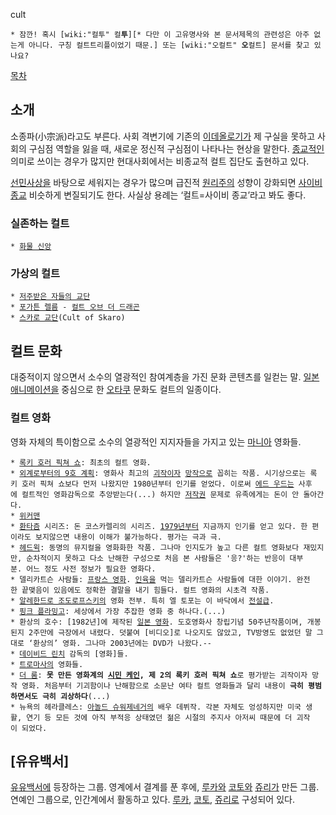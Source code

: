 cult
 * 잠깐! 혹시 [wiki:"컬투" 컬'''투'''][* 다만 이 고유명사와 본 문서제목의 관련성은 아주 없는게 아니다. 구칭 컬트트리플이었기 때문.] 또는 [wiki:"오컬트" '''오'''컬트] 문서를 찾고 있나요?

[[목차]]
== 소개 ==
소종파(小宗派)라고도 부른다. 사회 격변기에 기존의 [[이데올로기]]가 제 구실을 못하고 사회의 구심점 역할을 잃을 때, 새로운 정신적 구심점이 나타나는 현상을 말한다. [[종교]]적인 의미로 쓰이는 경우가 많지만 현대사회에서는 비종교적 컬트 집단도 출현하고 있다.

[[선민사상]]을 바탕으로 세워지는 경우가 많으며 급진적 [[원리주의]] 성향이 강화되면 [[사이비 종교]] 비슷하게 변질되기도 한다. 사실상 용례는 ‘컬트=사이비 종교’라고 봐도 좋다.

=== 실존하는 컬트 ===
 * [[화물 신앙]]

=== 가상의 컬트 ===
 * [[저주받은 자들의 교단]]
 * [[포가튼 렐름]] - [[컬트 오브 더 드래곤]]          
 * [[스카로 교단]](Cult of Skaro)
== 컬트 문화 ==
대중적이지 않으면서 소수의 열광적인 참여계층을 가진 문화 콘텐츠를 일컫는 말. [[일본 애니메이션]]을 중심으로 한 [[오타쿠]] 문화도 컬트의 일종이다.

=== 컬트 영화 ===
영화 자체의 특이함으로 소수의 열광적인 지지자들을 가지고 있는 [[마니아]] 영화들.
 * [[록키 호러 픽쳐 쇼]]: 최초의 컬트 영화.
 * [[외계로부터의 9호 계획]]: 영화사 최고의 [[괴작]]이자 [[망작]]으로 꼽히는 작품. 시기상으로는 록키 호러 픽쳐 쇼보다 먼저 나왔지만 1980년부터 인기를 얻었다. 이로써 [[에드 우드]]는 사후에 컬트적인 영화감독으로 추앙받는다(...) 하지만 [[저작권]] 문제로 유족에게는 돈이 안 돌아간다.
 * [[위커맨]]
 * [[환타즘]] 시리즈: 돈 코스카렐리의 시리즈. [[1979년]]부터 지금까지 인기를 얻고 있다. 한 편이라도 보지않으면 내용이 이해가 불가능하다. 평가는 극과 극.
 * [[헤드윅]]: 동명의 뮤지컬을 영화화한 작품. 그나마 인지도가 높고 다른 컬트 영화보다 재밌지만, 순차적이지 못하고 다소 난해한 구성으로 처음 본 사람들은 '응?'하는 반응이 대부분. 어느 정도 사전 정보가 필요한 영화다.
 * 델리카트슨 사람들: [[프랑스 영화]]. [[인육]]을 먹는 델리카트슨 사람들에 대한 이야기. 완전한 끝맺음이 있음에도 정확한 결말을 내기 힘들다. 컬트 영화의 시초격 작품.
 * [[알레한드로 조도로프스키]]의 영화 전부. 특히 엘 토포는 이 바닥에서 [[전설]]급.
 * [[핑크 플라밍고]]: 세상에서 가장 추잡한 영화 중 하나다.(...)
 * 환상의 호수: [1982년]에 제작된 [[일본 영화]]. 도호영화사 창립기념 50주년작품이며, 개봉된지 2주만에 극장에서 내렸다. 덧붙여 [비디오]로 나오지도 않았고, TV방영도 없었던 말 그대로 ‘환상의’ 영화. 그나마 2003년에는 DVD가 나왔다.--
 * [[데이비드 린치]] 감독의 [영화]들.
 * [[트로마]]사의 영화들.
 * [[더 룸]]: '''못 만든 영화계의 [[시민 케인]], 제 2의 록키 호러 픽쳐 쇼'''로 평가받는 괴작이자 망작 영화. 처음부터 기괴함이나 난해함으로 소문난 여타 컬트 영화들과 달리 내용이 '''극히 평범하면서도 극히 괴상하다'''(...)
 * 뉴욕의 헤라클레스: [[아놀드 슈워제네거]]의 배우 데뷔작. 각본 자체도 엉성하지만 미국 생활, 연기 등 모든 것에 아직 부적응 상태였던 젊은 시절의 주지사 아저씨 때문에 더 괴작이 되었다.
== [유유백서] ==
[[유유백서]]에 등장하는 그룹. 영계에서 결계를 푼 후에, [[루카]]와 [[코토]]와 [[쥬리]]가 만든 그룹. 연예인 그룹으로, 인간계에서 활동하고 있다. [[루카]], [[코토]], [[쥬리]]로 구성되어 있다.
